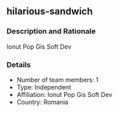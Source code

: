## hilarious-sandwich

### Description and Rationale
Ionut Pop Gis Soft Dev

### Details

* Number of team members: 1
* Type: Independent
* Affiliation: Ionut Pop Gis Soft Dev
* Country: Romania

